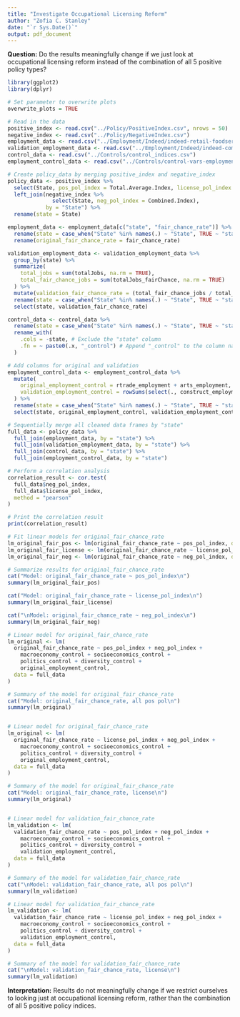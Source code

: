 ```yaml
---
title: "Investigate Occupational Licensing Reform"
author: "Zofia C. Stanley"
date: "`r Sys.Date()`"
output: pdf_document
---
```

**Question:** Do the results meaningfully change if we just look at occupational licensing reform instead of the combination of all 5 positive policy types?

```r
library(ggplot2)
library(dplyr)

# Set parameter to overwrite plots
overwrite_plots = TRUE

# Read in the data
positive_index <- read.csv("../Policy/PositiveIndex.csv", nrows = 50)
negative_index <- read.csv("../Policy/NegativeIndex.csv")
employment_data <- read.csv("../Employment/Indeed/indeed-retail-foodservice-fairchance.csv")
validation_employment_data <- read.csv("../Employment/Indeed/indeed-complete-industry.csv")
control_data <- read.csv("../Controls/control_indices.csv")
employment_control_data <- read.csv("../Controls/control-vars-employment.csv")
```

```r
# Create policy_data by merging positive_index and negative_index
policy_data <- positive_index %>%
  select(State, pos_pol_index = Total.Average.Index, license_pol_index = Licensing.and.Credentialing.Index) %>%
  left_join(negative_index %>%
              select(State, neg_pol_index = Combined.Index),
            by = "State") %>%
  rename(state = State)

employment_data <- employment_data[c("state", "fair_chance_rate")] %>%
  rename(state = case_when("State" %in% names(.) ~ "State", TRUE ~ "state")) %>%
  rename(original_fair_chance_rate = fair_chance_rate)

validation_employment_data <- validation_employment_data %>%
  group_by(state) %>%
  summarize(
    total_jobs = sum(totalJobs, na.rm = TRUE),
    total_fair_chance_jobs = sum(totalJobs_fairChance, na.rm = TRUE)
  ) %>%
  mutate(validation_fair_chance_rate = (total_fair_chance_jobs / total_jobs) * 1000) %>%
  rename(state = case_when("State" %in% names(.) ~ "State", TRUE ~ "state")) %>%
  select(state, validation_fair_chance_rate)

control_data <- control_data %>%
  rename(state = case_when("State" %in% names(.) ~ "State", TRUE ~ "state")) %>%
  rename_with(
    .cols = -state, # Exclude the "state" column
    .fn = ~ paste0(.x, "_control") # Append "_control" to the column names
  )

# Add columns for original and validation
employment_control_data <- employment_control_data %>%
  mutate(
    original_employment_control = rtrade_employment + arts_employment,
    validation_employment_control = rowSums(select(., construct_employment:arts_employment), na.rm = TRUE)
  ) %>%
  rename(state = case_when("State" %in% names(.) ~ "State", TRUE ~ "state")) %>%
  select(state, original_employment_control, validation_employment_control)

# Sequentially merge all cleaned data frames by "state"
full_data <- policy_data %>%
  full_join(employment_data, by = "state") %>%
  full_join(validation_employment_data, by = "state") %>%
  full_join(control_data, by = "state") %>%
  full_join(employment_control_data, by = "state")
```

```r
# Perform a correlation analysis
correlation_result <- cor.test(
  full_data$neg_pol_index,
  full_data$license_pol_index,
  method = "pearson"
)

# Print the correlation result
print(correlation_result)
```

``` r

# Fit linear models for original_fair_chance_rate
lm_original_fair_pos <- lm(original_fair_chance_rate ~ pos_pol_index, data = full_data)
lm_original_fair_license <- lm(original_fair_chance_rate ~ license_pol_index, data = full_data)
lm_original_fair_neg <- lm(original_fair_chance_rate ~ neg_pol_index, data = full_data)

# Summarize results for original_fair_chance_rate
cat("Model: original_fair_chance_rate ~ pos_pol_index\n")
summary(lm_original_fair_pos)

cat("Model: original_fair_chance_rate ~ license_pol_index\n")
summary(lm_original_fair_license)

cat("\nModel: original_fair_chance_rate ~ neg_pol_index\n")
summary(lm_original_fair_neg)
```
```r
# Linear model for original_fair_chance_rate
lm_original <- lm(
  original_fair_chance_rate ~ pos_pol_index + neg_pol_index +
    macroeconomy_control + socioeconomics_control +
    politics_control + diversity_control +
    original_employment_control,
  data = full_data
)

# Summary of the model for original_fair_chance_rate
cat("Model: original_fair_chance_rate, all pos pol\n")
summary(lm_original)


# Linear model for original_fair_chance_rate
lm_original <- lm(
  original_fair_chance_rate ~ license_pol_index + neg_pol_index +
    macroeconomy_control + socioeconomics_control +
    politics_control + diversity_control +
    original_employment_control,
  data = full_data
)

# Summary of the model for original_fair_chance_rate
cat("Model: original_fair_chance_rate, license\n")
summary(lm_original)


# Linear model for validation_fair_chance_rate
lm_validation <- lm(
  validation_fair_chance_rate ~ pos_pol_index + neg_pol_index +
    macroeconomy_control + socioeconomics_control +
    politics_control + diversity_control +
    validation_employment_control,
  data = full_data
)

# Summary of the model for validation_fair_chance_rate
cat("\nModel: validation_fair_chance_rate, all pos pol\n")
summary(lm_validation)

# Linear model for validation_fair_chance_rate
lm_validation <- lm(
  validation_fair_chance_rate ~ license_pol_index + neg_pol_index +
    macroeconomy_control + socioeconomics_control +
    politics_control + diversity_control +
    validation_employment_control,
  data = full_data
)

# Summary of the model for validation_fair_chance_rate
cat("\nModel: validation_fair_chance_rate, license\n")
summary(lm_validation)

```

**Interpretation:** Results do not meaningfully change if we restrict ourselves to looking just at occupational licensing reform, rather than the combination of all 5 positive policy indices. 
